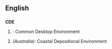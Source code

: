 ==English==

==={{Initialism}}===
'''CDE'''
# {{computing}}: Common Desktop Environment
# ''(Australia):'' Coastal Depositional Environment